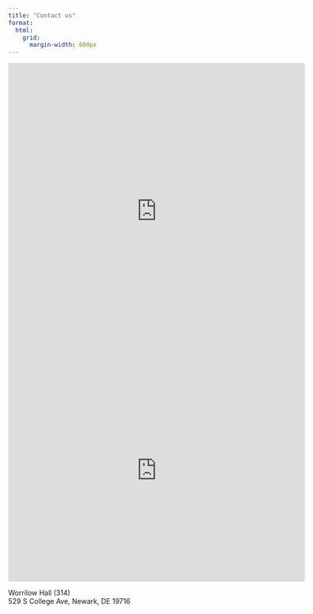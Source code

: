 ```yaml
---
title: "Contact us"
format:
  html:
    grid:
      margin-width: 600px
---
```


::: {.column-margin}
```{=html}
<iframe src="https://docs.google.com/forms/d/e/1FAIpQLSfdwD3kwMnNPVtpw89D9OK7t_NevcwpPc0xfmRJxZy-1Shp7Q/viewform?embedded=true" width="600" height="600" frameborder="0" marginheight="0" marginwidth="0">Loading…</iframe>
```
:::

```{=html}
<iframe src="https://www.google.com/maps/embed?pb=!1m18!1m12!1m3!1d3111.2233183388776!2d-75.75268002355654!3d39.66696623801825!2m3!1f0!2f0!3f0!3m2!1i1024!2i768!4f13.1!3m3!1m2!1s0x89c7a9867b0d6cf7%3A0xa8c47c6f778bb7e7!2sWorrilow%20Hall%2C%20529%20S%20College%20Ave%2C%20Newark%2C%20DE%2019716!5e1!3m2!1sen!2sus!4v1734060680898!5m2!1sen!2sus" width="600" height="450" style="border:0;" allowfullscreen="" loading="lazy" referrerpolicy="no-referrer-when-downgrade"></iframe>
```
Worrilow Hall (314)\
529 S College Ave, Newark, DE 19716


